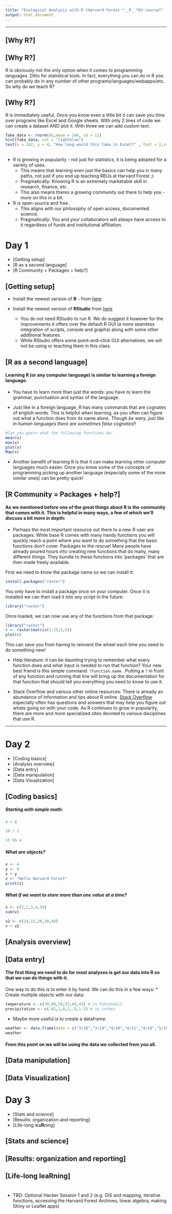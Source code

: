 ```yaml
---
title: "Ecological Analysis with R (Harvard Forest *__R__*EU course)"
output: html_document
---
```

***

## [Why R?] 

## [Why R?] 

R is obviously not the only option when it comes to programming
     languages. Ditto for statistical tools. In fact, everything you
     can do in R you can probably do in any number of other
     programs/languages/webapps/etc.  So why do we teach R?

## [Why R?] 

R is immediately useful. Once you know even a little bit it can save
you time over programs like Excel and Google sheets.  With only 2
lines of code we can create a dataset AND plot it.  With three we can
add custom text.

```r

fake_data <- rnorm(45,mean = 240, sd = 12)
hist(fake_data, col = "lightblue")
text(x = 242, y = 4, "How long would this take in Excel?" , font = 2,cex = 1.2,  col = "red")

```

## 

* R is growing in popularity - not just for statistics, it is being adopted for a variety of uses.
    + This means that learning even just the basics can help you in many paths, not just if you end up teaching REUs at Harvard Forest ;)
    + Pragmatically: Knowing R is an extremely marketable skill in research, finance, etc.
    + This also means theres a growing community out there to help you - more on this in a bit.

* R is open-source and free.
    + This aligns with our philosophy of open access, documented science.
    + Pragmatically: You and your collaborators will always have access to it regardless of funds and institutional affiliation.

# Day 1

- [Getting setup] 
- [R as a second language] 
- [R Community = Packages + help?]

    
## [Getting setup] 
* Install the newest version of __R__ -  from [here](https://www.r-project.org/)

* Install the newest version of __RStudio__ from [here](https://www.rstudio.com/products/rstudio/#Desktop)
    + You do not need RStudio to run R. We do suggest it however for the improvements it offers over the default R GUI (a more seamless integration of scripts, console and graphs) along with some other additional features. 
    + While RStudio offers some point-and-click GUI alternatives, we will not be using or teaching them in this class.
    
## [R as a second language] 

#### Learning R (or any computer language) is similar to learning a foreign language.

* You have to learn more than just the words: you have to learn the grammar, punctuation and syntax of the language. 

* Just like in a foreign language, R has many commands that are cognates of english words.  This is helpful when learning, as you often can figure out what a function does from its name alone. _Though be wary, just like in human languages there are sometimes false cognates!!_
```r
#Can you guess what the following functions do:
mean(x)
max(x)
plot(x)
Map(x)
```

* Another benefit of learning R is that it can make learning other computer languages much easier. Once you know some of the concepts of programming picking up another language (especially some of the more similar ones) can be pretty quick!

## [R Community = Packages + help?]

#### As we mentioned before one of the great things about R is the community that comes with it. This is helpful in many ways, a few of which we'll discuss a bit more in depth:

* Perhaps the most important resource out there to a new R user are packages.  While base R comes with many handy functions you will quickly reach a point where you want to do something that the basic functions don't cover.  Packages to the rescue! Many people have already poured hours into creating new functions that do many, many different things.  They bundle to these functions into 'packages' that are then made freely available.

First we need to know the package name so we can install it:
```r
install.packages("raster")
```

You only have to install a package once on your computer. Once it is installed we can then load it into any script in the future:
```r
library("raster")
```

Once loaded, we can now use any of the functions from that package:
```r
library("raster")
r <- raster(matrix(1:25,5,5))
plot(r)
```

This can save you from having to reinvent the wheel each time you need to do something new!

* Help literature: it can be daunting trying to remember what every function does and what input is needed to run that function?  Your new best friend is this simple command: `?function.name` .  Putting a `?` in front of any function and running that line will bring up the documentation for that function that should tell you everything you need to know to use it. 

* Stack Overflow and various other online resources: There is already an abundance of information and tips about R online. [Stack Overflow](http://stackoverflow.com/) especially often has questions and answers that may help you figure out whats going on with your code.  As R continues to grow in popularity, there are more and more specialized sites devoted to various disciplines that use R.

***
# Day 2 

- [Coding basics] 
- [Analysis overview] 
- [Data entry] 
- [Data manipulation] 
- [Data Visualization]

## [Coding basics] 

##### Starting with simple math:
```r
4 + 8

10 / 2

15 %% 4
```

##### What are objects?
```r
x <- 4
y <- 6
x + y
z <- "Hello Harvard Forest"
print(z)
```

##### What if we want to store more than one value at a time?
```r
v <- c(1,2,3,4,10) 
sum(v)

v2 <- c(10,15,20,30,40)
v + v2

```

## [Analysis overview] 

## [Data entry] 
#### The first thing we need to do for most analyses is get our data into R so that we can do things with it. 
One way to do this is to enter it by hand.  We can do this in a few ways:
* Create multiple objects with our data:
```r
temperature <- c(70,80,50,53,60,45) # in Fahrenheit
precipitation <- c(.01,1,0,2,.8,1.5) # in inches

```

* Maybe more useful is to create a dataframe:
```r
weather <- data.frame(date = c("3/18","3/19","4/10","4/11","4/18","5/10"),temperature = c(70,80,50,53,60,45), precipitation = c(.01,1,0,2,.8,1.5) )
weather
```
#### From this point on we will be using the data we collected from you all.



## [Data manipulation] 

## [Data Visualization]

# Day 3 

- [Stats and science] 
- [Results: organization and reporting]
- [Life-long lea**R**ning]

## [Stats and science] 

## [Results: organization and reporting]

## [Life-long lea**R**ning]


# 

- TBD: Optional Hacker Session 1 and 2 (e.g. GIS and mapping, iterative
  functions, accessing the Harvard Forest Archives, linear algebra,
  making Shiny or Leaflet apps)


